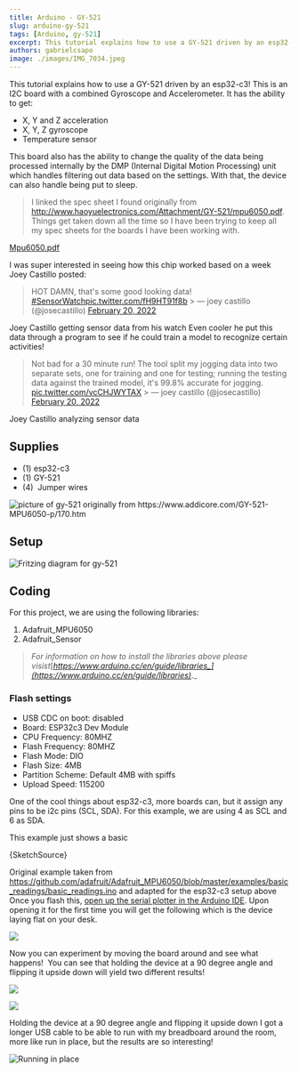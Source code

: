 ```yaml
---
title: Arduino - GY-521
slug: arduino-gy-521
tags: [Arduino, gy-521]
excerpt: This tutorial explains how to use a GY-521 driven by an esp32-c3! This is an I2C board with a combined Gyroscope and Accelerometer.
authors: gabrielcsapo
image: ./images/IMG_7034.jpeg
---
```



This tutorial explains how to use a GY-521 driven by an esp32-c3! This is an I2C board with a combined Gyroscope and Accelerometer. It has the ability to get:

- X, Y and Z acceleration
- X, Y, Z gyroscope
- Temperature sensor

<!-- truncate -->

This board also has the ability to change the quality of the data being processed internally by the DMP (Internal Digital Motion Processing) unit which handles filtering out data based on the settings. With that, the device can also handle being put to sleep.

> I linked the spec sheet I found originally from <http://www.haoyuelectronics.com/Attachment/GY-521/mpu6050.pdf>. Things get taken down all the time so I have been trying to keep all my spec sheets for the boards I have been working with.

[Mpu6050.pdf](../files/spec-sheets/breakout-boards/mpu6050.pdf)

I was super interested in seeing how this chip worked based on a week Joey Castillo posted:

> HOT DAMN, that&#39;s some good looking data! [#SensorWatch](https://twitter.com/hashtag/SensorWatch?src=hash&ref_src=twsrc%5Etfw)[pic.twitter.com/fH9HT91f8b](https://t.co/fH9HT91f8b) > &mdash; joey castillo (@josecastillo) [February 20, 2022](https://twitter.com/josecastillo/status/1495457090462269444?ref_src=twsrc%5Etfw)

Joey Castillo getting sensor data from his watch
Even cooler he put this data through a program to see if he could train a model to recognize certain activities!

> Not bad for a 30 minute run! The tool split my jogging data into two separate sets, one for training and one for testing; running the testing data against the trained model, it&#39;s 99.8% accurate for jogging. [pic.twitter.com/vcCHJWYTAX](https://t.co/vcCHJWYTAX) > &mdash; joey castillo (@josecastillo) [February 20, 2022](https://twitter.com/josecastillo/status/1495543584140976130?ref_src=twsrc%5Etfw)

Joey Castillo analyzing sensor data

## Supplies

- (1) esp32-c3
- (1) GY-521
- (4)  Jumper wires

![picture of gy-521 originally from <https://www.addicore.com/GY-521-MPU6050-p/170.htm>](./images/170-4.jpg)

## Setup

![Fritzing diagram for gy-521](./images/arduino-gy-521_bb-1.png)

## Coding

For this project, we are using the following libraries:

1. Adafruit_MPU6050
2. Adafruit_Sensor

> _For information on how to install the libraries above please visist_[_https://www.arduino.cc/en/guide/libraries_](https://www.arduino.cc/en/guide/libraries)_._

### Flash settings

- USB CDC on boot: disabled
- Board: ESP32c3 Dev Module
- CPU Frequency: 80MHZ
- Flash Frequency: 80MHZ
- Flash Mode: DIO
- Flash Size: 4MB
- Partition Scheme: Default 4MB with spiffs
- Upload Speed: 115200

One of the cool things about esp32-c3, more boards can, but it assign any pins to be i2c pins (SCL, SDA). For this example, we are using 4 as SCL and 6 as SDA.

This example just shows a basic

<CodeBlock language="cpp" showLineNumbers={true}>
  {SketchSource}
</CodeBlock>

Original example taken from <https://github.com/adafruit/Adafruit_MPU6050/blob/master/examples/basic_readings/basic_readings.ino> and adapted for the esp32-c3 setup above
Once you flash this, [open up the serial plotter in the Arduino IDE](https://docs.arduino.cc/software/ide-v2/tutorials/ide-v2-serial-plotter). Upon opening it for the first time you will get the following which is the device laying flat on your desk.

![](./images/Screen-Shot-2022-02-24-at-6.48.47-PM.png)

Now you can experiment by moving the board around and see what happens!  You can see that holding the device at a 90 degree angle and flipping it upside down will yield two different results!

![](./images/Screen-Shot-2022-02-24-at-6.51.04-PM.png)

![](./images/Screen-Shot-2022-02-24-at-6.51.14-PM.png)

Holding the device at a 90 degree angle and flipping it upside down
I got a longer USB cable to be able to run with my breadboard around the room, more like run in place, but the results are so interesting!

![Running in place](./images/Screen-Shot-2022-02-24-at-6.52.28-PM.png)
